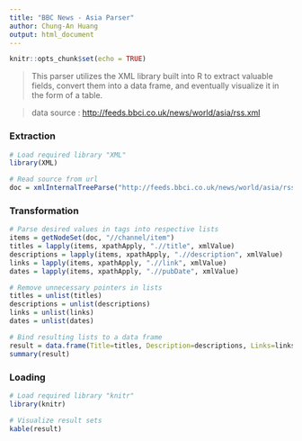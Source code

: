 ```yaml
---
title: "BBC News - Asia Parser"
author: Chung-An Huang
output: html_document
---
```


```r
knitr::opts_chunk$set(echo = TRUE)
```

> This parser utilizes the XML library built into R to extract valuable fields, convert them into a data frame, and eventually visualize it in the form of a table.

> data source : <http://feeds.bbci.co.uk/news/world/asia/rss.xml>

\s\s

### Extraction
```r
# Load required library "XML"
library(XML)
```
\s\s


```r
# Read source from url
doc = xmlInternalTreeParse("http://feeds.bbci.co.uk/news/world/asia/rss.xml")
```
\s\s

### Transformation
```r
# Parse desired values in tags into respective lists
items = getNodeSet(doc, "//channel/item")
titles = lapply(items, xpathApply, ".//title", xmlValue)
descriptions = lapply(items, xpathApply, ".//description", xmlValue)
links = lapply(items, xpathApply, ".//link", xmlValue)
dates = lapply(items, xpathApply, ".//pubDate", xmlValue)
```

```r
# Remove unnecessary pointers in lists
titles = unlist(titles)
descriptions = unlist(descriptions)
links = unlist(links)
dates = unlist(dates)
```

```r
# Bind resulting lists to a data frame
result = data.frame(Title=titles, Description=descriptions, Links=links, Dates=dates)
summary(result)
```


### Loading
```r
# Load required library "knitr"
library(knitr)
```

```r
# Visualize result sets
kable(result)
```
